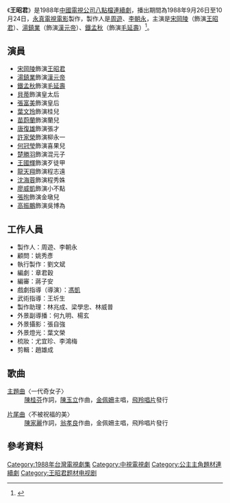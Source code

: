 {{Refimprove|time=2021-09-07T00:51:31+00:00}}
{{電視節目資訊框
| 名稱         = 王昭君
| 分類         = 
| 格式         = [[電視連續劇|電視連續劇]]
| 原著         = 
| 編劇         = 章君穀
| 導演         = [[馮凱_(導演)|馮凱]]
| 演出         = [[宋岡陵|宋岡陵]]、[[湯鎮業|湯鎮業]]、[[鐵孟秋|鐵孟秋]]
| 片頭曲       = 〈一代奇女子〉
| 作曲         = 
| 填詞         = 
| 主唱         = [[金佩姍|金佩姍]]
| 製作公司     = 永真電視電影有限公司
| 製作人       = [[周遊|周遊]]、[[李朝永|李朝永]]
| 執行製作     = 劉文斌
| 編審         = 蔣子安
| 頻道         = {{TWN}} [[中視|中視]]
| 每集長0      = 60分鐘
| 開始         = {{start date|1988|9|26}}
| 結束         = {{end date|1988|10|24}}
}}
《'''王昭君'''》是1988年[[中國電視公司|中國電視公司]][[八點檔|八點檔]][[連續劇|連續劇]]，播出期間為1988年9月26日至10月24日，[[永真電視電影|永真電視電影]]製作，製作人是[[周遊|周遊]]、[[李朝永|李朝永]]，主演是[[宋岡陵|宋岡陵]]（飾演[[王昭君|王昭君]]）、[[湯鎮業|湯鎮業]]（飾演[[漢元帝|漢元帝]]）、[[鐵孟秋|鐵孟秋]]（飾演[[毛延壽|毛延壽]]）<ref>{{Cite news|url=|author=帥哥|title=粥多僧少也傷腦筋 中視「一人一種命」新面孔大集合|magazine=《電視周刊》第1358期|publisher=[[台視文化公司|台視文化公司]]|date=1988-10-16|accessdate=2016-01-26|language=zh-tw|pages=114－115|quote=中視在三家電視台中，以演員最多、最整齊著稱，但因戲劇節目太多，如今也造成演員不足的現象；閩南語劇《一人一種命》因此起用新面孔擔任女主角，同時也出現幾個難得露面的藝人。……而《一》劇中幾個難得的藝人，有諧星林松義和國語老牌演員鐵孟秋；還有外型冷艷的中視歌星陳美君，也在劇中飾重要角色。……國語老牌演員鐵孟秋現正在中視八點檔連續劇《王昭君》中飾毛延壽，閩南語不太靈光的他是首次參加閩南語劇演出。}}</ref>。

==演員==
*[[宋岡陵|宋岡陵]]飾演[[王昭君|王昭君]]
*[[湯鎮業|湯鎮業]]飾演[[漢元帝|漢元帝]]
*[[鐵孟秋|鐵孟秋]]飾演[[毛延壽|毛延壽]]
*[[貝蒂_(台灣女演員)|貝蒂]]飾演皇太后
*[[張富美_(演員)|張富美]]飾演皇后
*[[葉文玲_(演員)|葉文玲]]飾演桂兒
*[[苗蔚蘭|苗蔚蘭]]飾演蘭兒
*[[唐復雄|唐復雄]]飾演張才
*[[許家榮|許家榮]]飾演柳永一
*[[何冠瑩|何冠瑩]]飾演喜果兒
*[[楚勝羽|楚勝羽]]飾演混元子
*[[王國輝|王國輝]]飾演歹徒甲
*[[龍天翔|龍天翔]]飾演程志遠
*[[沈海蓉|沈海蓉]]飾演程秀姝
*[[廖威凱|廖威凱]]飾演小不點
*[[張㫬|張㫬]]飾演金墩兒
*[[高振鵬|高振鵬]]飾演吳博為

==工作人員==
*製作人：周遊、李朝永
*顧問：姚秀彥
*執行製作：劉文斌
*編劇：章君穀
*編審：蔣子安
*戲劇指導（導演）：[[馮凱_(導演)|馮凱]]
*武術指導：王圻生
*製作助理：林兆成、梁學忠、林威普
*外景副導播：何九明、楊玄
*外景攝影：張自強
*外景燈光：葉文榮
*梳妝：尤宜珍、李鴻梅
*剪輯：趙雄成

==歌曲==
;[[主題曲|主題曲]]〈一代奇女子〉
:[[陳桂芬|陳桂芬]]作詞，[[陳玉立|陳玉立]]作曲，[[金佩姍|金佩姍]]主唱，[[飛羚唱片|飛羚唱片]]發行

;[[片尾曲|片尾曲]]〈不被祝福的美〉
:[[陳家麗|陳家麗]]作詞，[[翁孝良|翁孝良]]作曲，金佩姍主唱，飛羚唱片發行

==參考資料==
{{Reflist}}

{{中視八點檔}}
{{台灣古裝/年代/武俠電視劇}}
[[Category:1988年台灣電視劇集|Category:1988年台灣電視劇集]]
[[Category:中視電視劇|Category:中視電視劇]]
[[Category:公主主角題材連續劇|Category:公主主角題材連續劇]]
[[Category:王昭君题材电视剧|Category:王昭君题材电视剧]]